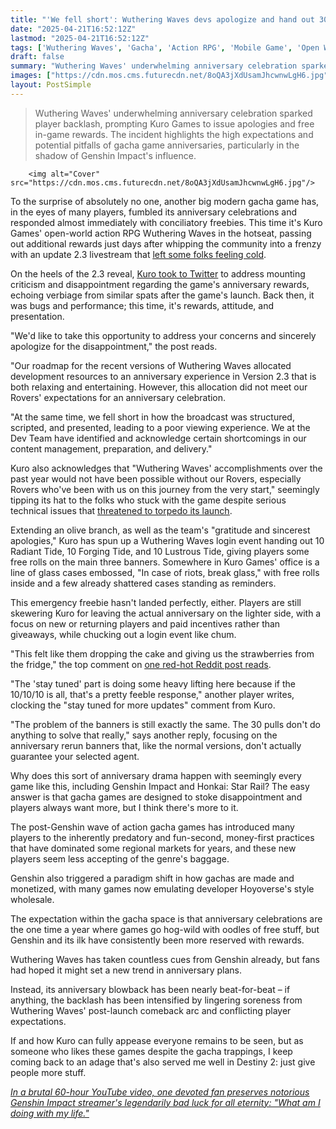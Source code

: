 ```yaml
---
title: "'We fell short': Wuthering Waves devs apologize and hand out 30 free Tides as players riot over update 2.3 anniversary awards"
date: "2025-04-21T16:52:12Z"
lastmod: "2025-04-21T16:52:12Z"
tags: ['Wuthering Waves', 'Gacha', 'Action RPG', 'Mobile Game', 'Open World', 'Anniversary Event', 'Genshin Impact', 'Honkai: Star Rail']
draft: false
summary: "Wuthering Waves' underwhelming anniversary celebration sparked player backlash, prompting Kuro Games to issue apologies and free in-game rewards.  The incident highlights the high expectations and potential pitfalls of gacha game anniversaries, particularly in the shadow of Genshin Impact's influence."
images: ["https://cdn.mos.cms.futurecdn.net/8oQA3jXdUsamJhcwnwLgH6.jpg"]
layout: PostSimple
---
```

> Wuthering Waves' underwhelming anniversary celebration sparked player backlash, prompting Kuro Games to issue apologies and free in-game rewards.  The incident highlights the high expectations and potential pitfalls of gacha game anniversaries, particularly in the shadow of Genshin Impact's influence.


        <img alt="Cover" src="https://cdn.mos.cms.futurecdn.net/8oQA3jXdUsamJhcwnwLgH6.jpg"/>
        
To the surprise of absolutely no one, another big modern gacha game has, in the eyes of many players, fumbled its anniversary celebrations and responded almost immediately with conciliatory freebies. This time it's Kuro Games' open-world action RPG Wuthering Waves in the hotseat, passing out additional rewards just days after whipping the community into a frenzy with an update 2.3 livestream that [<u>left some folks feeling cold</u>](https://www.reddit.com/r/WutheringWaves/comments/1k2wd27/stream_be_like/).

On the heels of the 2.3 reveal, [<u>Kuro took to Twitter</u>](https://x.com/Wuthering_Waves/status/1914284783808757817) to address mounting criticism and disappointment regarding the game's anniversary rewards, echoing verbiage from similar spats after the game's launch. Back then, it was bugs and performance; this time, it's rewards, attitude, and presentation.

"We'd like to take this opportunity to address your concerns and sincerely apologize for the disappointment," the post reads.

"Our roadmap for the recent versions of Wuthering Waves allocated development resources to an anniversary experience in Version 2.3 that is both relaxing and entertaining. However, this allocation did not meet our Rovers' expectations for an anniversary celebration.

"At the same time, we fell short in how the broadcast was structured, scripted, and presented, leading to a poor viewing experience. We at the Dev Team have identified and acknowledge certain shortcomings in our content management, preparation, and delivery."

Kuro also acknowledges that "Wuthering Waves' accomplishments over the past year would not have been possible without our Rovers, especially Rovers who've been with us on this journey from the very start," seemingly tipping its hat to the folks who stuck with the game despite serious technical issues that [<u>threatened to torpedo its launch</u>](https://www.gamesradar.com/games/action-rpg/2-months-after-a-shaky-pc-and-mobile-launch-genshin-competitor-wuthering-waves-is-confirmed-to-be-in-development-for-ps5/).

Extending an olive branch, as well as the team's "gratitude and sincerest apologies," Kuro has spun up a Wuthering Waves login event handing out 10 Radiant Tide, 10 Forging Tide, and 10 Lustrous Tide, giving players some free rolls on the main three banners. Somewhere in Kuro Games' office is a line of glass cases embossed, "In case of riots, break glass," with free rolls inside and a few already shattered cases standing as reminders.

This emergency freebie hasn't landed perfectly, either. Players are still skewering Kuro for leaving the actual anniversary on the lighter side, with a focus on new or returning players and paid incentives rather than giveaways, while chucking out a login event like chum.

"This felt like them dropping the cake and giving us the strawberries from the fridge," the top comment on [<u>one red-hot Reddit post reads</u>](https://www.reddit.com/r/WutheringWaves/comments/1k4bj3m/anni_response/).

"The 'stay tuned' part is doing some heavy lifting here because if the 10/10/10 is all, that's a pretty feeble response," another player writes, clocking the "stay tuned for more updates" comment from Kuro.

"The problem of the banners is still exactly the same. The 30 pulls don't do anything to solve that really," says another reply, focusing on the anniversary rerun banners that, like the normal versions, don't actually guarantee your selected agent.



Why does this sort of anniversary drama happen with seemingly every game like this, including Genshin Impact and Honkai: Star Rail? The easy answer is that gacha games are designed to stoke disappointment and players always want more, but I think there's more to it.

The post-Genshin wave of action gacha games has introduced many players to the inherently predatory and fun-second, money-first practices that have dominated some regional markets for years, and these new players seem less accepting of the genre's baggage.

Genshin also triggered a paradigm shift in how gachas are made and monetized, with many games now emulating developer Hoyoverse's style wholesale.

The expectation within the gacha space is that anniversary celebrations are the one time a year where games go hog-wild with oodles of free stuff, but Genshin and its ilk have consistently been more reserved with rewards.

Wuthering Waves has taken countless cues from Genshin already, but fans had hoped it might set a new trend in anniversary plans.

Instead, its anniversary blowback has been nearly beat-for-beat – if anything, the backlash has been intensified by lingering soreness from Wuthering Waves' post-launch comeback arc and conflicting player expectations.

If and how Kuro can fully appease everyone remains to be seen, but as someone who likes these games despite the gacha trappings, I keep coming back to an adage that's also served me well in Destiny 2: just give people more stuff.

[<u><em>In a brutal 60-hour YouTube video, one devoted fan preserves notorious Genshin Impact streamer's legendarily bad luck for all eternity: "What am I doing with my life."</em></u>](https://www.gamesradar.com/games/open-world/in-a-brutal-60-hour-youtube-video-one-devoted-fan-preserves-notorious-genshin-impact-streamers-legendarily-bad-luck-for-all-eternity-what-am-i-doing-with-my-life/)
        